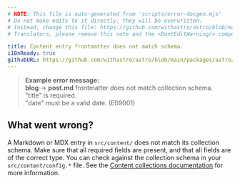 ```yaml
---
# NOTE: This file is auto-generated from 'scripts/error-docgen.mjs'
# Do not make edits to it directly, they will be overwritten.
# Instead, change this file: https://github.com/withastro/astro/blob/main/packages/astro/src/core/errors/errors-data.ts
# Translators, please remove this note and the <DontEditWarning/> component.

title: Content entry frontmatter does not match schema.
i18nReady: true
githubURL: https://github.com/withastro/astro/blob/main/packages/astro/src/core/errors/errors-data.ts
---
```


<DontEditWarning />


> **Example error message:**<br/>
**blog** → **post.md** frontmatter does not match collection schema.<br/>
"title" is required.<br/>
"date" must be a valid date. (E09001)

## What went wrong?
A Markdown or MDX entry in `src/content/` does not match its collection schema.
Make sure that all required fields are present, and that all fields are of the correct type.
You can check against the collection schema in your `src/content/config.*` file.
See the [Content collections documentation](/en/guides/content-collections/) for more information.



